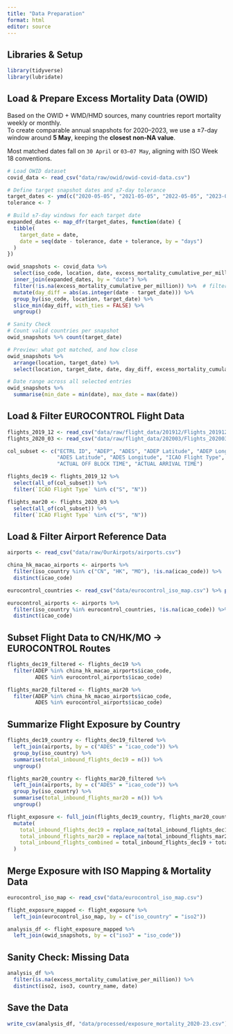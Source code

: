 ```yaml
---
title: "Data Preparation"
format: html
editor: source
---
```


## Libraries & Setup

```r
library(tidyverse)
library(lubridate)
```

## Load & Prepare Excess Mortality Data (OWID)

Based on the OWID + WMD/HMD sources, many countries report mortality weekly or monthly.  
To create comparable annual snapshots for 2020–2023, we use a ±7-day window around **5 May**, keeping the **closest non-NA value**.

Most matched dates fall on `30 April` or `03–07 May`, aligning with ISO Week 18 conventions.  

```r
# Load OWID dataset
covid_data <- read_csv("data/raw/owid/owid-covid-data.csv")

# Define target snapshot dates and ±7-day tolerance
target_dates <- ymd(c("2020-05-05", "2021-05-05", "2022-05-05", "2023-05-05"))
tolerance <- 7

# Build ±7-day windows for each target date
expanded_dates <- map_dfr(target_dates, function(date) {
  tibble(
    target_date = date,
    date = seq(date - tolerance, date + tolerance, by = "days")
  )
})

owid_snapshots <- covid_data %>%
  select(iso_code, location, date, excess_mortality_cumulative_per_million) %>%
  inner_join(expanded_dates, by = "date") %>%
  filter(!is.na(excess_mortality_cumulative_per_million)) %>%  # filter out NAs early!
  mutate(day_diff = abs(as.integer(date - target_date))) %>%
  group_by(iso_code, location, target_date) %>%
  slice_min(day_diff, with_ties = FALSE) %>%
  ungroup()
```

```r
# Sanity Check
# Count valid countries per snapshot
owid_snapshots %>% count(target_date)

# Preview: what got matched, and how close
owid_snapshots %>%
  arrange(location, target_date) %>%
  select(location, target_date, date, day_diff, excess_mortality_cumulative_per_million)

# Date range across all selected entries
owid_snapshots %>%
  summarise(min_date = min(date), max_date = max(date))

```

## Load & Filter EUROCONTROL Flight Data

```r
flights_2019_12 <- read_csv("data/raw/flight_data/201912/Flights_20191201_20191231.csv.gz")
flights_2020_03 <- read_csv("data/raw/flight_data/202003/Flights_20200301_20200331.csv.gz")

col_subset <- c("ECTRL ID", "ADEP", "ADES", "ADEP Latitude", "ADEP Longitude",
                "ADES Latitude", "ADES Longitude", "ICAO Flight Type",
                "ACTUAL OFF BLOCK TIME", "ACTUAL ARRIVAL TIME")

flights_dec19 <- flights_2019_12 %>%
  select(all_of(col_subset)) %>%
  filter(`ICAO Flight Type` %in% c("S", "N"))

flights_mar20 <- flights_2020_03 %>%
  select(all_of(col_subset)) %>%
  filter(`ICAO Flight Type` %in% c("S", "N"))
```

## Load & Filter Airport Reference Data

```r
airports <- read_csv("data/raw/OurAirpots/airports.csv")

china_hk_macao_airports <- airports %>%
  filter(iso_country %in% c("CN", "HK", "MO"), !is.na(icao_code)) %>%
  distinct(icao_code)

eurocontrol_countries <- read_csv("data/eurocontrol_iso_map.csv") %>% pull(iso2)

eurocontrol_airports <- airports %>%
  filter(iso_country %in% eurocontrol_countries, !is.na(icao_code)) %>%
  distinct(icao_code)

```

## Subset Flight Data to CN/HK/MO → EUROCONTROL Routes

```r
flights_dec19_filtered <- flights_dec19 %>%
  filter(ADEP %in% china_hk_macao_airports$icao_code,
         ADES %in% eurocontrol_airports$icao_code)

flights_mar20_filtered <- flights_mar20 %>%
  filter(ADEP %in% china_hk_macao_airports$icao_code,
         ADES %in% eurocontrol_airports$icao_code)

```

## Summarize Flight Exposure by Country

```r
flights_dec19_country <- flights_dec19_filtered %>%
  left_join(airports, by = c("ADES" = "icao_code")) %>%
  group_by(iso_country) %>%
  summarise(total_inbound_flights_dec19 = n()) %>%
  ungroup()

flights_mar20_country <- flights_mar20_filtered %>%
  left_join(airports, by = c("ADES" = "icao_code")) %>%
  group_by(iso_country) %>%
  summarise(total_inbound_flights_mar20 = n()) %>%
  ungroup()

flight_exposure <- full_join(flights_dec19_country, flights_mar20_country, by = "iso_country") %>%
  mutate(
    total_inbound_flights_dec19 = replace_na(total_inbound_flights_dec19, 0),
    total_inbound_flights_mar20 = replace_na(total_inbound_flights_mar20, 0),
    total_inbound_flights_combined = total_inbound_flights_dec19 + total_inbound_flights_mar20
  )

```

## Merge Exposure with ISO Mapping & Mortality Data

```r
eurocontrol_iso_map <- read_csv("data/eurocontrol_iso_map.csv")

flight_exposure_mapped <- flight_exposure %>%
  left_join(eurocontrol_iso_map, by = c("iso_country" = "iso2"))

analysis_df <- flight_exposure_mapped %>%
  left_join(owid_snapshots, by = c("iso3" = "iso_code"))

```


## Sanity Check: Missing Data

```r
analysis_df %>%
  filter(is.na(excess_mortality_cumulative_per_million)) %>%
  distinct(iso2, iso3, country_name, date)

```


## Save the Data
```r
write_csv(analysis_df, "data/processed/exposure_mortality_2020-23.csv")
```